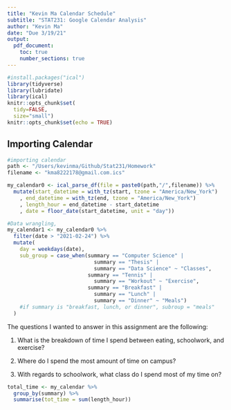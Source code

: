 ```yaml
---
title: "Kevin Ma Calendar Schedule"
subtitle: "STAT231: Google Calendar Analysis"
author: "Kevin Ma"
date: "Due 3/19/21" 
output: 
  pdf_document:
    toc: true
    number_sections: true
---
```


```r
#install.packages("ical")
library(tidyverse)
library(lubridate)
library(ical)
knitr::opts_chunk$set(
  tidy=FALSE,
  size="small")
knitr::opts_chunk$set(echo = TRUE)
```
\newpage

## Importing Calendar
```r
#importing calendar
path <- "/Users/kevinma/Github/Stat231/Homework"
filename <- "kma8222178@gmail.com.ics"

my_calendar0 <- ical_parse_df(file = paste0(path,"/",filename)) %>%
  mutate(start_datetime = with_tz(start, tzone = "America/New_York")
    , end_datetime = with_tz(end, tzone = "America/New_York")
    , length_hour = end_datetime - start_datetime
    , date = floor_date(start_datetime, unit = "day"))
```
```r
#Data wrangling, 
my_calendar1 <- my_calendar0 %>%
  filter(date > "2021-02-24") %>%
  mutate(
    day = weekdays(date),
    sub_group = case_when(summary == "Computer Science" |
                            summary == "Thesis" |
                            summary == "Data Science" ~ "Classes",
                          summary == "Tennis" | 
                            summary == "Workout" ~ "Exercise",
                          summary == "Breakfast" |
                            summary == "Lunch" |
                            summary == "Dinner" ~ "Meals") 
    #if summary is "breakfast, lunch, or dinner", subroup = "meals"
  )

```
The questions I wanted to answer in this assignment are the following:

1. What is the breakdown of time I spend between eating, schoolwork, and exercise?

2. Where do I spend the most amount of time on campus?

3. With regards to schoolwork, what class do I spend most of my time on?

```r
total_time <- my_calendar %>%
  group_by(summary) %>%
  summarise(tot_time = sum(length_hour))
```